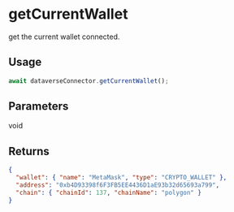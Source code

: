 # getCurrentWallet

get the current wallet connected.

## Usage

```javascript
await dataverseConnector.getCurrentWallet();
```

## Parameters

void

## Returns

```json
{
  "wallet": { "name": "MetaMask", "type": "CRYPTO_WALLET" },
  "address": "0xb4D93398f6F3FB5EE4436D1aE93b32d65693a799",
  "chain": { "chainId": 137, "chainName": "polygon" }
}
```
